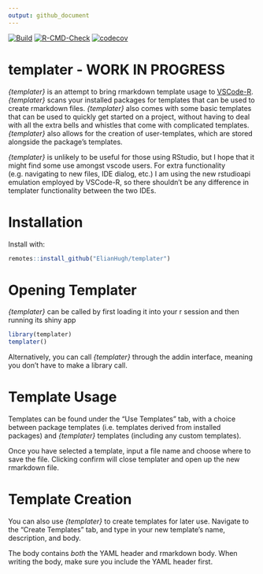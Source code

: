 ```yaml
---
output: github_document
---
```


<!-- badges: start -->
[![Build](https://travis-ci.com/ElianHugh/templater.svg?token=gH35B76qsVbgqgsMRb83&branch=master)](https://travis-ci.com/ElianHugh/templater)
[![R-CMD-Check](https://github.com/ElianHugh/templater/workflows/R-CMD-check/badge.svg)](https://github.com/ElianHugh/templater/actions)
[![codecov](https://codecov.io/gh/ElianHugh/templater/branch/master/graph/badge.svg?token=7BXS4HSBDX)](https://codecov.io/gh/ElianHugh/templater)
<!-- badges: end -->

# templater - WORK IN PROGRESS

*{templater}* is an attempt to bring rmarkdown template usage to [VSCode-R](https://github.com/Ikuyadeu/vscode-R). *{templater}* scans your installed packages for templates that can be used to create rmarkdown files. *{templater}* also comes with some basic templates that can be used to quickly get started on a project, without having to deal with all the extra bells and whistles that come with complicated templates. *{templater}* also allows for the creation of user-templates, which are stored alongside the package's templates.

*{templater}* is unlikely to be useful for those using RStudio, but I hope that it might find some use amongst vscode users.  For extra functionality (e.g. navigating to new files, IDE dialog, etc.) I am using the new rstudioapi emulation employed by VSCode-R, so there shouldn't be any difference in templater functionality between the two IDEs.

# Installation

Install with:

```r
remotes::install_github("ElianHugh/templater")
```

# Opening Templater

*{templater}* can be called by first loading it into your r session and then running its shiny app

```r
library(templater)
templater()
```

Alternatively, you can call *{templater}* through the addin interface, meaning you don't have to make a library call.

# Template Usage

Templates can be found under the "Use Templates" tab, with a choice between package templates (i.e. templates derived from installed packages) and *{templater}* templates (including any custom templates).

Once you have selected a template, input a file name and choose where to save the file. Clicking confirm will close templater and open up the new rmarkdown file.

# Template Creation

You can also use *{templater}* to create templates for later use. Navigate to the "Create Templates" tab, and type in your new template's name, description, and body.

The body contains _both_ the YAML header and rmarkdown body. When writing the body, make sure you include the YAML header first.
